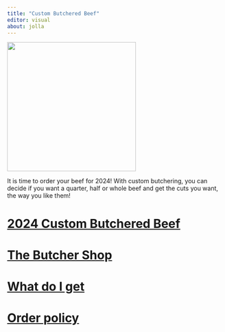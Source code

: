 ```yaml
---
title: "Custom Butchered Beef"
editor: visual
about: jolla
---
```


![](images/steaks.jpg){width="300"}

It is time to order your beef for 2024! With custom butchering, you can decide if you want a quarter, half or whole beef and get the cuts you want, the way you like them!

# [2024 Custom Butchered Beef](https://walkerbicentennial.github.io/pricing.html)

# [The Butcher Shop](https://walkerbicentennial.github.io/butcher.html)

# [What do I get](https://walkerbicentennial.github.io/meat.html)

# [Order policy](https://walkerbicentennial.github.io/order.html)
